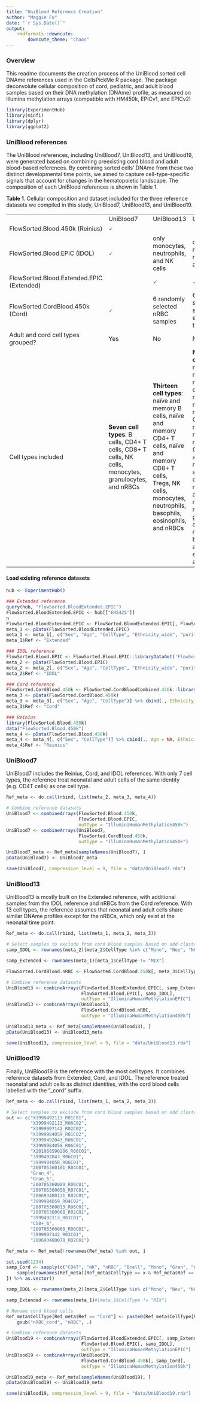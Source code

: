 ```yaml
---
title: "UniBlood Reference Creation"
author: "Maggie Fu"
date: "`r Sys.Date()`"
output: 
    rmdformats::downcute:
        downcute_theme: "chaos"
---
```


### Overview

This readme documents the creation process of the UniBlood sorted cell DNAme references used in the CellsPickMe R package. The package deconvolute cellular composition of cord, pediatric, and adult blood samples based on their DNA methylation (DNAme) profile, as measured on Illumina methylation arrays (compatible with HM450k, EPICv1, and EPICv2)

```r
library(ExperimentHub)
library(minfi)
library(dplyr)
library(ggplot2)
```

### UniBlood references

The UniBlood references, including UniBlood7, UniBlood13, and UniBlood19, were generated based on combining preexisting cord blood and adult blood-based references. By combining sorted cells' DNAme from these two distinct developmental time points, we aimed to capture cell-type-specific signals that account for changes in the hematopoietic landscape. The composition of each UniBlood references is shown in Table 1.

**Table 1**. Cellular composition and dataset included for the three reference datasets we compiled in this study, UniBlood7, UniBlood13, and UniBlood19.

|  |  |  |  |
|-----------------|-----------------|-----------------|----------------------|
|  | UniBlood7 | UniBlood13 | UniBlood19 |
| FlowSorted.Blood.450k (Reinius) | 🗸 |  |  |
| FlowSorted.Blood.EPIC (IDOL) | 🗸 | only monocytes, neutrophils, and NK cells | only monocytes, neutrophils, and NK cells |
| FlowSorted.Blood.Extended.EPIC (Extended) |  | 🗸 | 🗸 |
| FlowSorted.CordBlood.450k (Cord) | 🗸 | 6 randomly selected nRBC samples | 6 randomly selected samples for every cell type |
| Adult and cord cell types grouped? | Yes | No | No |
| Cell types included | **Seven cell types**: B cells, CD4+ T cells, CD8+ T cells, NK cells, monocytes, granulocytes, and nRBCs | **Thirteen cell types**: naïve and memory B cells, naïve and memory CD4+ T cells, naïve and memory CD8+ T cells, Tregs, NK cells, monocytes, neutrophils, basophils, eosinophils, and nRBCs | **Nineteen cell types**: neonatal, naïve, and memory B cells, neonatal, naïve, and memory CD4+ T cells, neonatal, naïve, and memory CD8+ T cells, adult Tregs, neonatal and adult NK cells, neonatal and adult monocytes, neonatal granulocytes, adult neutrophils, basophils, and eosinophils, and nRBCs |

#### Load existing reference datasets

```r
hub <- ExperimentHub()

### Extended reference
query(hub, "FlowSorted.BloodExtended.EPIC")  
FlowSorted.BloodExtended.EPIC <- hub[["EH5425"]]
n
FlowSorted.BloodExtended.EPIC <- FlowSorted.BloodExtended.EPIC[, FlowSorted.BloodExtended.EPIC$Sample_Group != "FlowSorted.Blood.EPIC"]
meta_1 <- pData(FlowSorted.BloodExtended.EPIC)
meta_1 <- meta_1[, c("Sex", "Age", "CellType", "Ethnicity_wide", "purity")]
meta_1$Ref <- "Extended"

### IDOL reference
FlowSorted.Blood.EPIC <- FlowSorted.Blood.EPIC::libraryDataGet('FlowSorted.Blood.EPIC')
meta_2 <- pData(FlowSorted.Blood.EPIC)
meta_2 <- meta_2[, c("Sex", "Age", "CellType", "Ethnicity_wide", "purity")]
meta_2$Ref <- "IDOL"

### Cord reference
FlowSorted.CordBlood.450k <- FlowSorted.CordBloodCombined.450k::libraryDataGet('FlowSorted.CordBloodCombined.450k')
meta_3 <- pData(FlowSorted.CordBlood.450k)
meta_3 <- meta_3[, c("Sex", "Age", "CellType")] %>% cbind(., Ethnicity_wide = NA, purity = NA)
meta_3$Ref <- "Cord"

### Reinius
library(FlowSorted.Blood.450k)
data("FlowSorted.Blood.450k")
meta_4 <- pData(FlowSorted.Blood.450k)
meta_4 <- meta_4[, c("Sex", "CellType")] %>% cbind(., Age = NA, Ethnicity_wide = NA, purity = NA)
meta_4$Ref <- "Reinius"
```

### UniBlood7

UniBlood7 includes the Reinius, Cord, and IDOL references. With only 7 cell types, the reference treat neonatal and adult cells of the same identity (e.g. CD4T cells) as one cell type.

```r
Ref_meta <- do.call(rbind, list(meta_2, meta_3, meta_4))

# Combine reference datasets
UniBlood7 <- combineArrays(FlowSorted.Blood.450k, 
                           FlowSorted.Blood.EPIC, 
                           outType = "IlluminaHumanMethylation450k")
UniBlood7 <- combineArrays(UniBlood7, 
                           FlowSorted.CordBlood.450k, 
                           outType = "IlluminaHumanMethylation450k")

UniBlood7_meta <- Ref_meta[sampleNames(UniBlood7), ]
pData(UniBlood7) <- UniBlood7_meta

save(UniBlood7, compression_level = 9, file = "data/UniBlood7.rda")
```

### UniBlood13

UniBlood13 is mostly built on the Extended reference, with additional samples from the IDOL reference and nRBCs from the Cord reference. With 13 cell types, the reference assumes that neonatal and adult cells share similar DNAme profiles except for the nRBCs, which only exist at the neonatal time point.

```r
Ref_meta <- do.call(rbind, list(meta_1, meta_2, meta_3))

# Select samples to exclude from cord blood samples based on odd clustering from PCA
samp_IDOL <- rownames(meta_2)[meta_2$CellType %in% c("Mono", "Neu", "NK")]

samp_Extended <- rownames(meta_1)[meta_1$CellType != "MIX"]

FlowSorted.CordBlood.nRBC <- FlowSorted.CordBlood.450k[, meta_3$CellType == "nRBC"]

# Combine reference datasets
UniBlood13 <- combineArrays(FlowSorted.BloodExtended.EPIC[, samp_Extended], 
                            FlowSorted.Blood.EPIC[, samp_IDOL], 
                            outType = "IlluminaHumanMethylationEPIC")
UniBlood13 <- combineArrays(UniBlood13, 
                            FlowSorted.CordBlood.nRBC, 
                            outType = "IlluminaHumanMethylation450k")

UniBlood13_meta <- Ref_meta[sampleNames(UniBlood13), ]
pData(UniBlood13) <- UniBlood13_meta

save(UniBlood13, compression_level = 9, file = "data/UniBlood13.rda")
```

### UniBlood19

Finally, UniBlood19 is the reference with the most cell types. It combines reference datasets from Extended, Cord, and IDOL. The reference treated neonatal and adult cells as distinct identities, with the cord blood cells labelled with the "\_cord" suffix.

```r
Ref_meta <- do.call(rbind, list(meta_1, meta_2, meta_3))

# Select samples to exclude from cord blood samples based on odd clustering from PCA
out <- c("X3999492113_R01C01", 
         "X3999492113_R06C02", 
         "X3999997142_R02C02", 
         "X3999984059_R01C02", 
         "X3999492043_R06C01", 
         "X3999984058_R06C01", 
         "X201868590206_R06C01", 
         "3999492043_R06C01", 
         "3999984058_R06C01", 
         "200705360101_R04C01", 
         "Gran_4", 
         "Gran_5", 
         "200705360089_R06C01", 
         "200705360058_R07C01", 
         "200693480131_R02C01", 
         "3999984059_R04C02", 
         "200705360013_R06C01", 
         "200705360068_R02C01", 
         "3999492113_R01C01", 
         "CD8+_6", 
         "200705360060_R06C01", 
         "3999997142_R03C01",
         "200693480078_R02C01")

Ref_meta <- Ref_meta[!rownames(Ref_meta) %in% out, ]

set.seed(1234)
samp_Cord <- sapply(c("CD4T", "NK", "nRBC", "Bcell", "Mono", "Gran", "CD8T", "WBC"), function(x){
    sample(rownames(Ref_meta)[Ref_meta$CellType == x & Ref_meta$Ref == "Cord"], size = 10)
}) %>% as.vector()

samp_IDOL <- rownames(meta_2)[meta_2$CellType %in% c("Mono", "Neu", "NK")]

samp_Extended <- rownames(meta_1)#[meta_1$CellType != "MIX"]

# Rename cord blood cells
Ref_meta$CellType[Ref_meta$Ref == "Cord"] <- paste0(Ref_meta$CellType[Ref_meta$Ref == "Cord"], "_cord") %>%
    gsub("nRBC_cord", "nRBC", .)

# Combine reference datasets
UniBlood19 <- combineArrays(FlowSorted.BloodExtended.EPIC[, samp_Extended], 
                            FlowSorted.Blood.EPIC[, samp_IDOL], 
                            outType = "IlluminaHumanMethylationEPIC")
UniBlood19 <- combineArrays(UniBlood19, 
                            FlowSorted.CordBlood.450k[, samp_Cord], 
                            outType = "IlluminaHumanMethylation450k")

UniBlood19_meta <- Ref_meta[sampleNames(UniBlood19), ]
pData(UniBlood19) <- UniBlood19_meta

save(UniBlood19, compression_level = 9, file = "data/UniBlood19.rda")
```
